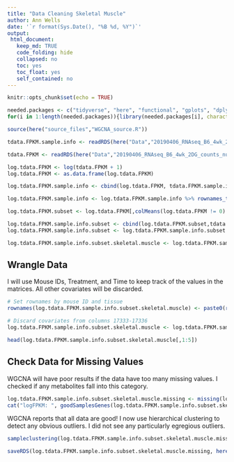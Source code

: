 ```yaml
---
title: "Data Cleaning Skeletal Muscle"
author: Ann Wells
date: '`r format(Sys.Date(), "%B %d, %Y")`'
output:
 html_document:
   keep_md: TRUE
   code_folding: hide
   collapsed: no
   toc: yes
   toc_float: yes
   self_contained: no
---
```


```r
knitr::opts_chunk$set(echo = TRUE)

needed.packages <- c("tidyverse", "here", "functional", "gplots", "dplyr", "GeneOverlap", "R.utils", "reshape2","magrittr","data.table", "RColorBrewer","preprocessCore", "ARTool","emmeans", "phia", "gProfileR", "WGCNA")
for(i in 1:length(needed.packages)){library(needed.packages[i], character.only = TRUE)}

source(here("source_files","WGCNA_source.R"))
```

```r
tdata.FPKM.sample.info <- readRDS(here("Data","20190406_RNAseq_B6_4wk_2DG_counts_phenotypes.RData"))

tdata.FPKM <- readRDS(here("Data","20190406_RNAseq_B6_4wk_2DG_counts_numeric.RData"))

log.tdata.FPKM <- log(tdata.FPKM + 1)
log.tdata.FPKM <- as.data.frame(log.tdata.FPKM)

log.tdata.FPKM.sample.info <- cbind(log.tdata.FPKM, tdata.FPKM.sample.info[,27238:27240])

log.tdata.FPKM.sample.info <- log.tdata.FPKM.sample.info %>% rownames_to_column() %>% filter(rowname != "A113") %>% column_to_rownames()

log.tdata.FPKM.subset <- log.tdata.FPKM[,colMeans(log.tdata.FPKM != 0) > 0.5] 

log.tdata.FPKM.sample.info.subset <- cbind(log.tdata.FPKM.subset,tdata.FPKM.sample.info[,27238:27240])
log.tdata.FPKM.sample.info.subset <- log.tdata.FPKM.sample.info.subset %>% rownames_to_column() %>% filter(rowname != "A113") %>% column_to_rownames()

log.tdata.FPKM.sample.info.subset.skeletal.muscle <- log.tdata.FPKM.sample.info.subset %>% rownames_to_column() %>% filter(Tissue == "Skeletal Muscle") %>% column_to_rownames()
```

Wrangle Data
------------
I will use Mouse IDs, Treatment, and Time to keep track of the values in the matrices. All other covariates will be discarded.

```r
# Set rownames by mouse ID and tissue
rownames(log.tdata.FPKM.sample.info.subset.skeletal.muscle) <- paste0(rownames(log.tdata.FPKM.sample.info.subset.skeletal.muscle),":", log.tdata.FPKM.sample.info.subset.skeletal.muscle$Time, ":", log.tdata.FPKM.sample.info.subset.skeletal.muscle$Treatment)

# Discard covariates from columns 17333-17336
log.tdata.FPKM.sample.info.subset.skeletal.muscle <- log.tdata.FPKM.sample.info.subset.skeletal.muscle[,-(17333:17335)]

head(log.tdata.FPKM.sample.info.subset.skeletal.muscle[,1:5])
```

Check Data for Missing Values
-----------------------------

WGCNA will have poor results if the data have too many missing values. I checked if any metabolites fall into this category.

```r
log.tdata.FPKM.sample.info.subset.skeletal.muscle.missing <- missing(log.tdata.FPKM.sample.info.subset.skeletal.muscle)
cat("logFPKM: ", goodSamplesGenes(log.tdata.FPKM.sample.info.subset.skeletal.muscle.missing, verbose=0)$allOK, "\n")

```

WGCNA reports that all data are good! I now use hierarchical clustering to detect any obvious outliers. I did not see any particularly egregious outliers.

```r
sampleclustering(log.tdata.FPKM.sample.info.subset.skeletal.muscle.missing)
```

```r
saveRDS(log.tdata.FPKM.sample.info.subset.skeletal.muscle.missing, here("Data","Skeletal Muscle","log.tdata.FPKM.sample.info.subset.skeletal.muscle.missing.WGCNA.RData"))
```

